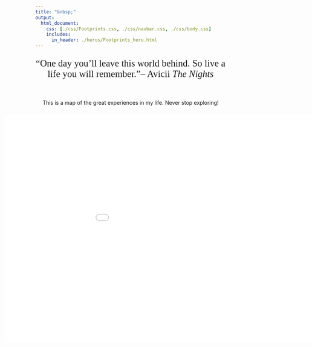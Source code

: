 ```yaml
---
title: "&nbsp;"
output:
  html_document:
    css: [./css/Footprints.css, ./css/navbar.css, ./css/body.css]
    includes:
      in_header: ./heros/Footprints_hero.html
---
```


<style>
.card {
  box-shadow: 0 4px 8px 0;
  transition: 0.2s;
  border-radius: 5px;
}

.card:hover {
  box-shadow: 0 12px 20px 0;
}

h1 {text-align: center !important; 
   font-weight: bold !important; 
   font-size: 42px !important}
</style>

<div style="font-size: 25px; font-family: Garamond; text-align: center;">
“One day you'll leave this world behind. So live a life you will remember."– Avicii _The Nights_
</div>

<div style="height: 1em;"></div>

<div style="text-align: center;">
This is a map of the great experiences in my life. Never stop exploring!
</div>

<div style="height: 0.7em;"></div>

<div style="width:1080px; height: 100%; margin-left: -80px;">
<iframe src="./Map.html" style="width:100%; height: 600px; border-color: grey; border-width: 10px; border: none!important;"></iframe>
</div>

<!-- <div class="card btn" style="width:30%;"> -->
<!--   <img src="./images/Example.JPG"> -->
<!--   <div style="text-align: center; padding-top: 10px; font-size: 15px;"> -->
<!--   TEST -->
<!--   </div> -->
<!-- </div> -->

